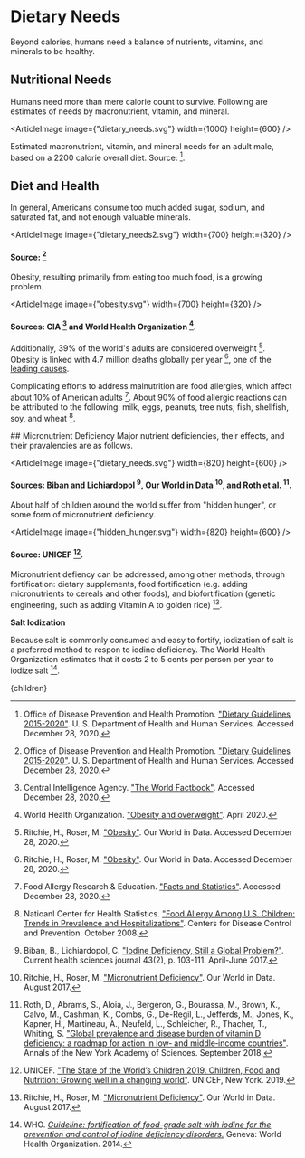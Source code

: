 


# Dietary Needs
Beyond calories, humans need a balance of nutrients, vitamins, and minerals to be healthy.

## Nutritional Needs
Humans need more than mere calorie count to survive. Following are estimates of needs by macronutrient, vitamin, and mineral.

<ArticleImage image={"dietary_needs.svg"} width={1000} height={600} />

Estimated macronutrient, vitamin, and mineral needs for an adult male, based on a 2200 calorie overall diet. Source: [^5].

## Diet and Health
In general, Americans consume too much added sugar, sodium, and saturated fat, and not enough valuable minerals.

<ArticleImage image={"dietary_needs2.svg"} width={700} height={320} />
#### Source: [^5]

Obesity, resulting primarily from eating too much food, is a growing problem.

<ArticleImage image={"obesity.svg"} width={700} height={320} />
#### Sources: CIA [^2] and World Health Organization [^11].

Additionally, 39% of the world's adults are considered overweight [^7]. Obesity is linked with 4.7 million deaths globally per year [^7], one of the [leading causes](/habitat/wellbeing/health_socio).

Complicating efforts to address malnutrition are food allergies, which affect about 10% of American adults [^3]. About 90% of food allergic reactions can be attributed to the following: milk, eggs, peanuts, tree nuts, fish, shellfish, soy, and wheat [^4].

<RemovalOfUnhealthyFoodsFromGovernmentProgramsSolution />
<ImprovedPrenatalSupplements />
## Micronutrient Deficiency
Major nutrient deficiencies, their effects, and their pravalencies are as follows.

<ArticleImage image={"dietary_needs.svg"} width={820} height={600} />
#### Sources: Biban and Lichiardopol [^1], Our World in Data [^6], and Roth et al. [^8].

About half of children around the world suffer from "hidden hunger", or some form of micronutrient deficiency.

<ArticleImage image={"hidden_hunger.svg"} width={820} height={600} />
#### Source: UNICEF [^9].

Micronutrient defiency can be addressed, among other methods, through fortification: dietary supplements, food fortification (e.g. adding micronutrients to cereals and other foods), and biofortification (genetic engineering, such as adding Vitamin A to golden rice) [^6].

**Salt Iodization**

Because salt is commonly consumed and easy to fortify, iodization of salt is a preferred method to respon to iodine deficiency. The World Health Organization estimates that it costs 2 to 5 cents per person per year to iodize salt [^10].

[^1]: Biban, B., Lichiardopol, C. ["Iodine Deficiency, Still a Global Problem?"](https://www.ncbi.nlm.nih.gov/pmc/articles/PMC6284174/). Current health sciences journal 43(2), p. 103-111. April-June 2017.

[^2]: Central Intelligence Agency. ["The World Factbook"](https://www.cia.gov/library/publications/the-world-factbook/rankorder/2228rank.html). Accessed December 28, 2020.

[^3]: Food Allergy Research & Education. ["Facts and Statistics"](https://www.foodallergy.org/resources/facts-and-statistics). Accessed December 28, 2020.

[^4]: Natioanl Center for Health Statistics. ["Food Allergy Among U.S. Children: Trends in Prevalence and Hospitalizations"](https://www.cdc.gov/nchs/products/databriefs/db10.htm). Centers for Disease Control and Prevention. October 2008.

[^5]: Office of Disease Prevention and Health Promotion. ["Dietary Guidelines 2015-2020"](https://health.gov/our-work/food-nutrition/2015-2020-dietary-guidelines/guidelines/). U. S. Department of Health and Human Services. Accessed December 28, 2020.

[^6]: Ritchie, H., Roser, M. ["Micronutrient Deficiency"](https://ourworldindata.org/micronutrient-deficiency). Our World in Data. August 2017.

[^7]: Ritchie, H., Roser, M. ["Obesity"](https://ourworldindata.org/obesity). Our World in Data. Accessed December 28, 2020.

[^8]: Roth, D., Abrams, S., Aloia, J., Bergeron, G., Bourassa, M., Brown, K., Calvo, M., Cashman, K., Combs, G., De-Regil, L., Jefferds, M., Jones, K., Kapner, H., Martineau, A., Neufeld, L., Schleicher, R., Thacher, T., Whiting, S. ["Global prevalence and disease burden of vitamin D deficiency: a roadmap for action in low‐ and middle‐income countries"](https://nyaspubs.onlinelibrary.wiley.com/doi/full/10.1111/nyas.13968). Annals of the New York Academy of Sciences. September 2018.

[^9]: UNICEF. ["The State of the World’s Children 2019. Children, Food and Nutrition: Growing well in a changing world"](https://data.unicef.org/resources/state-of-the-worlds-children-2019/). UNICEF, New York. 2019.

[^10]: WHO. [*Guideline: fortification of food-grade salt with iodine for the prevention and control of iodine deficiency disorders.*](https://apps.who.int/iris/handle/10665/136908) Geneva: World Health Organization. 2014.

[^11]: World Health Organization. ["Obesity and overweight"](https://www.who.int/en/news-room/fact-sheets/detail/obesity-and-overweight). April 2020.

  <Article 
    focusAreaUrl={focusAreaUrl} 
    hierarchy={hierarchy} 
    site={site}
  >
    {children}
  </Article>